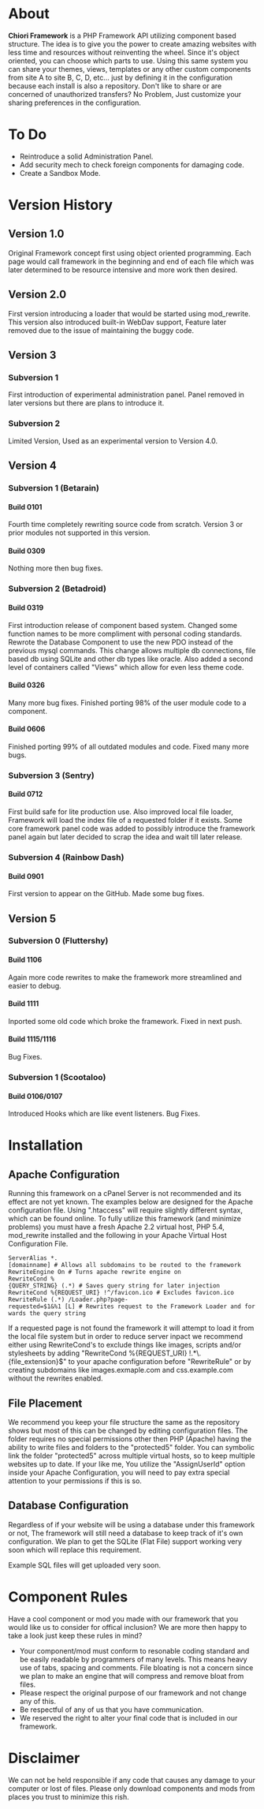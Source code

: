 =About=
'''Chiori Framework''' is a PHP Framework API utilizing component based structure.
The idea is to give you the power to create amazing websites with less time and resources without reinventing the wheel.
Since it's object oriented, you can choose which parts to use.
Using this same system you can share your themes, views, templates or any other custom components
from site A to site B, C, D, etc... just by defining it in the configuration because
each install is also a repository. Don't like to share or are concerned of unauthorized transfers? No Problem,
Just customize your sharing preferences in the configuration.

=To Do=
* Reintroduce a solid Administration Panel.
* Add security mech to check foreign components for damaging code.
* Create a Sandbox Mode.

=Version History=
==Version 1.0==
Original Framework concept first using object oriented programming.
Each page would call framework in the beginning and end of each file
which was later determined to be resource intensive and more work then desired.
==Version 2.0==
First version introducing a loader that would be started using mod_rewrite.
This version also introduced built-in WebDav support, Feature later removed
due to the issue of maintaining the buggy code.
==Version 3==
===Subversion 1===
First introduction of experimental administration panel.
Panel removed in later versions but there are plans to introduce it.
===Subversion 2===
Limited Version, Used as an experimental version to Version 4.0.
==Version 4==
===Subversion 1 (Betarain)===
====Build 0101====
Fourth time completely rewriting source code from scratch.
Version 3 or prior modules not supported in this version.
====Build 0309====
Nothing more then bug fixes.
===Subversion 2 (Betadroid)===
====Build 0319====
First introduction release of component based system.
Changed some function names to be more compliment with personal coding standards.
Rewrote the Database Component to use the new PDO instead of the previous mysql commands.
This change allows multiple db connections, file based db using SQLite and other db types like oracle.
Also added a second level of containers called "Views" which allow for even less theme code.
====Build 0326====
Many more bug fixes. Finished porting 98% of the user module code to a component.
====Build 0606====
Finished porting 99% of all outdated modules and code. Fixed many more bugs.
===Subversion 3 (Sentry)===
====Build 0712====
First build safe for lite production use. Also improved local file loader,
Framework will load the index file of a requested folder if it exists.
Some core framework panel code was added to possibly introduce the
framework panel again but later decided to scrap the idea and wait till later release.
===Subversion 4 (Rainbow Dash)===
====Build 0901====
First version to appear on the GitHub. Made some bug fixes.
==Version 5==
===Subversion 0 (Fluttershy)===
====Build 1106====
Again more code rewrites to make the framework more streamlined and easier to debug.
====Build 1111====
Inported some old code which broke the framework. Fixed in next push.
====Build 1115/1116====
Bug Fixes.
===Subversion 1 (Scootaloo)===
====Build 0106/0107====
Introduced Hooks which are like event listeners. Bug Fixes.

=Installation=
==Apache Configuration==
Running this framework on a cPanel Server is not recommended and its effect are not yet known.
The examples below are designed for the Apache configuration file.
Using ".htaccess" will require slightly different syntax, which can be found online.
To fully utilize this framework (and minimize problems) you must have a fresh Apache 2.2 virtual host,
PHP 5.4, mod_rewrite installed and the following in your Apache Virtual Host Configuration File.

 <nowiki>ServerAlias *.[domainname] # Allows all subdomains to be routed to the framework
 <nowiki>RewriteEngine On # Turns apache rewrite engine on
 <nowiki>RewriteCond %{QUERY_STRING} (.*) # Saves query string for later injection
 <nowiki>RewriteCond %{REQUEST_URI} !^/favicon.ico # Excludes favicon.ico
 <nowiki>RewriteRule (.*) /Loader.php?page-requested=$1&%1 [L] # Rewrites request to the Framework Loader and forwards the query string

If a requested page is not found the framework it will attempt to load it from the local file system
but in order to reduce server inpact we recommend either using RewriteCond's to exclude things like images,
scripts and/or stylesheets by adding "RewriteCond %{REQUEST_URI} !.*\.{file_extension}$" to your apache
configuration before "RewriteRule" or by creating subdomains like images.exmaple.com and css.example.com
without the rewrites enabled.

==File Placement==
We recommend you keep your file structure the same as the repository shows but most of this can be changed
by editing configuration files. The folder requires no special permissions other then PHP (Apache)
having the ability to write files and folders to the "protected5" folder. You can symbolic link
the folder "protected5" across multiple virtual hosts, so to keep multiple websites up to date.
If your like me, You utilize the "AssignUserId" option inside your Apache Configuration,
you will need to pay extra special attention to your permissions if this is so.

== Database Configuration ==
Regardless of if your website will be using a database under this framework or not,
The framework will still need a database to keep track of it's own configuration.
We plan to get the SQLite (Flat File) support working very soon which will replace this requirement.

Example SQL files will get uploaded very soon.

=Component Rules=
Have a cool component or mod you made with our framework that you would like us to consider for offical inclusion?
We are more then happy to take a look just keep these rules in mind?
* Your component/mod must conform to resonable coding standard and be easily readable by programmers of many levels. This means heavy use of tabs, spacing and comments. File bloating is not a concern since we plan to make an engine that will compress and remove bloat from files.
* Please respect the original purpose of our framework and not change any of this.
* Be respectful of any of us that you have communication.
* We reserved the right to alter your final code that is included in our framework.

=Disclaimer=
We can not be held responsible if any code that causes any damage to your computer or lost of files.
Please only download components and mods from places you trust to minimize this rish.
